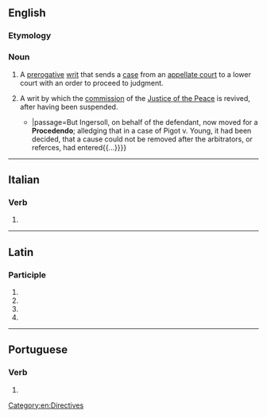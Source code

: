 ==English==

===Etymology===
{{bor|en|la|procedendo}}

===Noun===
{{en-noun}}
{{wikipedia}}

# {{lb|en|legal}} A [[prerogative]] [[writ]] that sends a [[case]] from an [[appellate court]] to a lower court with an order to proceed to judgment.
# {{lb|en|legal}} A writ by which the [[commission]] of the [[Justice of the Peace]] is revived, after having been suspended.
#*{{quote-book|en|1798|Alexander James Dallas|Reports of Cases Ruled and Adjudged in the Several Courts of the United States{{...}}|passage=But Ingersoll, on behalf of the defendant, now moved for a '''Procedendo'''; alledging that in a case of Pigot v. Young, it had been decided, that a cause could not be removed after the arbitrators, or referces, had entered{{...}}}}

[[Category:en:Directives]]

----

==Italian==

===Verb===
{{head|it|gerund}}

# {{gerund of|it|procedere}}

----

==Latin==

===Participle===
{{la-part-form|prōcēdendō}}

# {{inflection of|la|prōcēdendus||dat|m|s}}
# {{inflection of|la|prōcēdendus||dat|n|s}}
# {{inflection of|la|prōcēdendus||abl|m|s}}
# {{inflection of|la|prōcēdendus||abl|n|s}}

----

==Portuguese==

===Verb===
{{head|pt|gerund}}

# {{pt-verb-form-of|proceder}}